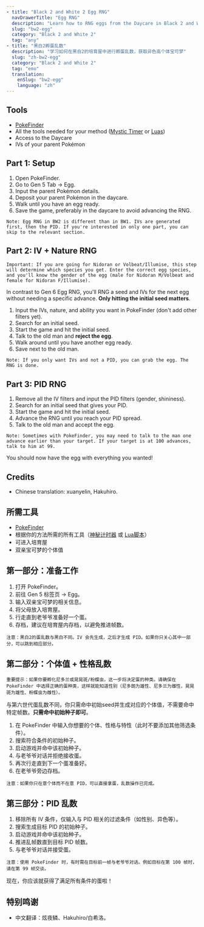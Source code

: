 ```yaml
---
- title: "Black 2 and White 2 Egg RNG"
  navDrawerTitle: "Egg RNG"
  description: "Learn how to RNG eggs from the Daycare in Black 2 and White 2 for shiny, high-IV Pokémon."
  slug: "bw2-egg"
  category: "Black 2 and White 2"
  tag: "any"
- title: "黑白2孵蛋乱数"
  description: "学习如何在黑白2的培育屋中进行孵蛋乱数，获取异色高个体宝可梦"
  slug: "zh-bw2-egg"
  category: "Black 2 and White 2"
  tag: "emu"
  translation:
    enSlug: "bw2-egg"
    language: "zh"
---
```


<ShowIf slug="/bw2-egg">

## Tools

- [PokeFinder](/pokefinder)
- All the tools needed for your method ([Mystic Timer](/mystic-timer) or [Luas](/desmume-setup))
- Access to the Daycare
- IVs of your parent Pokémon

## Part 1: Setup

1. Open PokeFinder.
2. Go to Gen 5 Tab -> Egg.
3. Input the parent Pokémon details.
4. Deposit your parent Pokémon in the daycare.
5. Walk until you have an egg ready.
6. Save the game, preferably in the daycare to avoid advancing the RNG.

```
Note: Egg RNG in BW2 is different than in BW1. IVs are generated first, then the PID. If you're interested in only one part, you can skip to the relevant section.
```

## Part 2: IV + Nature RNG

```
Important: If you are going for Nidoran or Volbeat/Illumise, this step will determine which species you get. Enter the correct egg species, and you'll know the gender of the egg (male for Nidoran M/Volbeat and female for Nidoran F/Illumise).
```

In contrast to Gen 6 Egg RNG, you'll RNG a seed and IVs for the next egg without needing a specific advance. **Only hitting the initial seed matters**.

1. Input the IVs, nature, and ability you want in PokeFinder (don't add other filters yet).
2. Search for an initial seed.
3. Start the game and hit the initial seed.
4. Talk to the old man and **reject the egg**.
5. Walk around until you have another egg ready.
6. Save next to the old man.

```
Note: If you only want IVs and not a PID, you can grab the egg. The RNG is done.
```

## Part 3: PID RNG

1. Remove all the IV filters and input the PID filters (gender, shininess).
2. Search for an initial seed that gives your PID.
3. Start the game and hit the initial seed.
4. Advance the RNG until you reach your PID spread.
5. Talk to the old man and accept the egg.

```
Note: Sometimes with PokeFinder, you may need to talk to the man one advance earlier than your target. If your target is at 100 advances, talk to him at 99.
```

You should now have the egg with everything you wanted!

## Credits

- Chinese translation: xuanyelin, Hakuhiro.

</ShowIf>

<ShowIf slug="/zh-bw2-egg">

## 所需工具

- [PokeFinder](/pokefinder)
- 根据你的方法所需的所有工具（[神秘计时器](/mystic-timer) 或 [Lua脚本](/desmume-setup)）
- 可进入培育屋
- 双亲宝可梦的个体值

## 第一部分：准备工作

1. 打开 PokeFinder。
2. 前往 Gen 5 标签页 -> Egg。
3. 输入双亲宝可梦的相关信息。
4. 将父母放入培育屋。
5. 行走直到老爷爷准备好一个蛋。
6. 存档，建议在培育屋内存档，以避免推进帧数。

```
注意：黑白2的蛋乱数与黑白不同。IV 会先生成，之后才生成 PID。如果你只关心其中一部分，可以跳到相应部分。
```

## 第二部分：个体值 + 性格乱数

```
重要提示：如果你要孵化尼多兰或晃晃斑/粉蝶虫，这一步将决定蛋的种类。请确保在 PokeFinder 中选择正确的蛋种类，这样就能知道性别（尼多朗为雄性、尼多兰为雌性，晃晃斑为雄性、粉蝶虫为雌性）。
```

与第六世代蛋乱数不同，你只需命中初始seed并生成对应的个体值，不需要命中特定帧数。**只需命中初始种子即可**。

1. 在 PokeFinder 中输入你想要的个体、性格与特性（此时不要添加其他筛选条件）。
2. 搜索符合条件的初始种子。
3. 启动游戏并命中该初始种子。
4. 与老爷爷对话并拒绝接收蛋。
5. 再次行走直到下一个蛋准备好。
6. 在老爷爷旁边存档。

```
注意：如果你只在意个体而不在意 PID，可以直接拿蛋，乱数操作已完成。
```

## 第三部分：PID 乱数

1. 移除所有 IV 条件，仅输入与 PID 相关的过滤条件（如性别、异色等）。
2. 搜索生成目标 PID 的初始种子。
3. 启动游戏并命中该初始种子。
4. 推进乱帧数直到目标 PID 帧数。
5. 与老爷爷对话并接受蛋。

```
注意：使用 PokeFinder 时，有时需在目标前一帧与老爷爷对话。例如目标在第 100 帧时，请在第 99 帧交谈。
```

现在，你应该就获得了满足所有条件的蛋啦！

## 特别鸣谢

- 中文翻译：炫夜鳞、Hakuhiro/白希洛。

</ShowIf>
